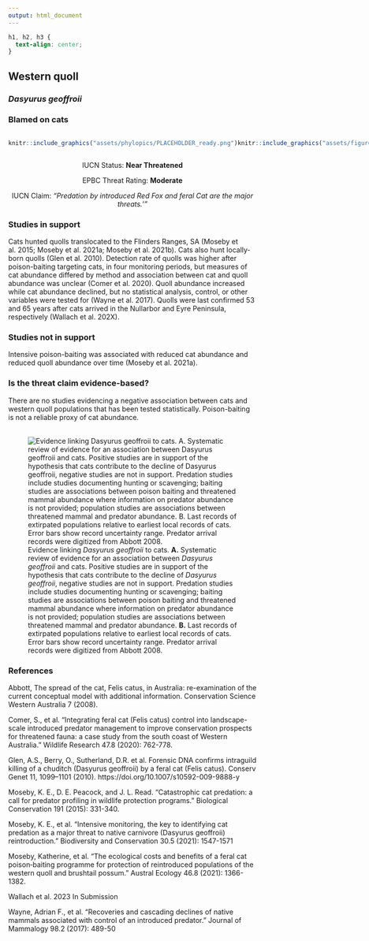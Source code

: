 ```yaml
---
output: html_document
---
```

```css
h1, h2, h3 {
  text-align: center;
}
```

## **Western quoll**
### *Dasyurus geoffroii*
### Blamed on cats

:::: {style="display: flex;"}

::: {}
  ```r
  knitr::include_graphics("assets/phylopics/PLACEHOLDER_ready.png")
  ```
:::

::: {}

:::

::: {}
  ```r
  knitr::include_graphics("assets/figures/Map_Cat_Dasyurus geoffroii.png")
  ```
:::

::::
<center>
IUCN Status: **Near Threatened**

EPBC Threat Rating: **Moderate**

IUCN Claim: *"Predation by introduced Red Fox and feral Cat are the major threats.'"*

</center>

### Studies in support

Cats hunted quolls translocated to the Flinders Ranges, SA (Moseby et al. 2015; Moseby et al. 2021a; Moseby et al. 2021b). Cats also hunt locally-born quolls (Glen et al. 2010). Detection rate of quolls was higher after poison-baiting targeting cats, in four monitoring periods, but measures of cat abundance differed by method and association between cat and quoll abundance was unclear (Comer et al. 2020). Quoll abundance increased while cat abundance declined, but no statistical analysis, control, or other variables were tested for (Wayne et al. 2017). Quolls were last confirmed 53 and 65 years after cats arrived in the Nullarbor and Eyre Peninsula, respectively (Wallach et al. 202X).

### Studies not in support

Intensive poison-baiting was associated with reduced cat abundance and reduced quoll abundance over time (Moseby et al. 2021a).

### Is the threat claim evidence-based?

There are no studies evidencing a negative association between cats and western quoll populations that has been tested statistically. Poison-baiting is not a reliable proxy of cat abundance.
<br>
<br>

![Evidence linking *Dasyurus geoffroii* to cats. **A.** Systematic review of evidence for an association between *Dasyurus geoffroii* and cats. Positive studies are in support of the hypothesis that cats contribute to the decline of *Dasyurus geoffroii*, negative studies are not in support. Predation studies include studies documenting hunting or scavenging; baiting studies are associations between poison baiting and threatened mammal abundance where information on predator abundance is not provided; population studies are associations between threatened mammal and predator abundance. **B.** Last records of extirpated populations relative to earliest local records of cats. Error bars show record uncertainty range. Predator arrival records were digitized from Abbott 2008.](assets/figures/Main_Evidence_Cat_Dasyurus geoffroii.png)

### References

Abbott, The spread of the cat, Felis catus, in Australia: re-examination of the current conceptual model with additional information. Conservation Science Western Australia 7 (2008).

Comer, S., et al. "Integrating feral cat (Felis catus) control into landscape-scale introduced predator management to improve conservation prospects for threatened fauna: a case study from the south coast of Western Australia." Wildlife Research 47.8 (2020): 762-778.

Glen, A.S., Berry, O., Sutherland, D.R. et al. Forensic DNA confirms intraguild killing of a chuditch (Dasyurus geoffroii) by a feral cat (Felis catus). Conserv Genet 11, 1099–1101 (2010). https://doi.org/10.1007/s10592-009-9888-y

Moseby, K. E., D. E. Peacock, and J. L. Read. "Catastrophic cat predation: a call for predator profiling in wildlife protection programs." Biological Conservation 191 (2015): 331-340.

Moseby, K. E., et al. "Intensive monitoring, the key to identifying cat predation as a major threat to native carnivore (Dasyurus geoffroii) reintroduction." Biodiversity and Conservation 30.5 (2021): 1547-1571

Moseby, Katherine, et al. "The ecological costs and benefits of a feral cat poison‐baiting programme for protection of reintroduced populations of the western quoll and brushtail possum." Austral Ecology 46.8 (2021): 1366-1382.

Wallach et al. 2023 In Submission

Wayne, Adrian F., et al. "Recoveries and cascading declines of native mammals associated with control of an introduced predator." Journal of Mammalogy 98.2 (2017): 489-50

